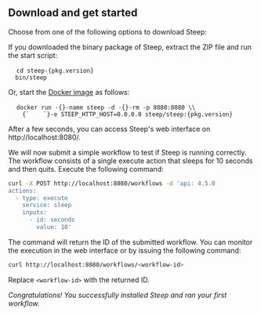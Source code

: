 
## Download and get started

Choose from one of the following options to download Steep:

<DownloadButtons />

If you downloaded the binary package of Steep, extract the ZIP file and run the
start script:

<pre>
  <code className="hljs language-bash"><span className="hljs-built_in">cd</span> steep-{pkg.version}
  bin/steep</code>
</pre>

Or, start the [Docker image](https://hub.docker.com/orgs/steep/steep) as
follows:

<pre>
  <code className="hljs language-bash">docker run -{}-name steep -d -{}-rm -p 8080:8080 \\
    {`    `}-e STEEP_HTTP_HOST=0.0.0.0 steep/steep:{pkg.version}</code>
</pre>

After a few seconds, you can access Steep's web interface on
http://localhost:8080/.

We will now submit a simple workflow to test if Steep is running correctly. The
workflow consists of a single execute action that sleeps for 10 seconds and
then quits. Execute the following command:

```bash
curl -X POST http://localhost:8080/workflows -d 'api: 4.5.0
actions:
  - type: execute
    service: sleep
    inputs:
      - id: seconds
        value: 10'
```

The command will return the ID of the submitted workflow. You can monitor the
execution in the web interface or by issuing the following command:

```bash
curl http://localhost:8080/workflows/<workflow-id>
```

Replace `<workflow-id>` with the returned ID.

*Congratulations! You successfully installed Steep and ran your first workflow.*
